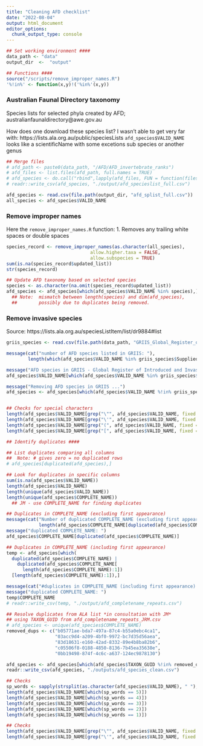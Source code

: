 ```yaml
---
title: "Cleaning AFD checklist"
date: "2022-08-04"
output: html_document
editor_options: 
  chunk_output_type: console
---
```


```r
## Set working environment ####
data_path <- "data"
output_dir  <-  "output"

## Functions ####
source("/scripts/remove_improper_names.R")
'%!in%' <- function(x,y)!('%in%'(x,y))
```

### Australian Faunal Directory taxonomy
Species lists for selected phyla created by AFD; australianfaunaldirectory@awe.gov.au

How does one download these species list? I wasn't able to get very far with: https://lists.ala.org.au/public/speciesLists
`afd_species$VALID_NAME` looks like a scientificName with some excetions sub species or another genus

```r
## Merge files
# afd_path <- paste0(data_path, "/AFD/AFD_invertebrate_ranks")
# afd_files <- list.files(afd_path, full.names = TRUE)
# afd_species <- do.call("rbind",lapply(afd_files, FUN = function(files){ read.csv(files)}))
# readr::write_csv(afd_species, "./output/afd_specieslist_full.csv")

afd_species <- read.csv(file.path(output_dir, "afd_splist_full.csv"))
all_species <- afd_species$VALID_NAME 
```

### Remove improper names 

Here the `remove_improper_names.R` function:
1. Removes any trailing white spaces or double spaces

```r
species_record <- remove_improper_names(as.character(all_species),
                               allow.higher.taxa = FALSE,
                               allow.subspecies = TRUE)
sum(is.na(species_record$updated_list))
str(species_record)

## Update AFD taxonomy based on selected species
species <- as.character(na.omit(species_record$updated_list))
afd_species <- afd_species[which(afd_species$VALID_NAME %in% species),]
  ## Note:  mismatch between length(species) and dim(afd_species), 
  ##        possibly due to duplicates being removed. 


```

### Remove invasive species 
Source: https://lists.ala.org.au/speciesListItem/list/dr9884#list



```r
griis_species <- read.csv(file.path(data_path, "GRIIS_Global_Register_of_Introduced_and_Invasive_Species_Australia.csv"))

message(cat("number of AFD species listed in GRIIS: "),
        length(which(afd_species$VALID_NAME %in% griis_species$Supplied.Name)))

message("AFD species in GRIIS - Global Register of Introduced and Invasive Species - Australia: ")
afd_species$VALID_NAME[which(afd_species$VALID_NAME %in% griis_species$Supplied.Name)]

message("Removing AFD species in GRIIS ...")
afd_species <- afd_species[which(afd_species$VALID_NAME %!in% griis_species$Supplied.Name),]


## Checks for special characters
length(afd_species$VALID_NAME[grep("\"", afd_species$VALID_NAME, fixed = TRUE)])
length(afd_species$VALID_NAME[grep("\'", afd_species$VALID_NAME, fixed = TRUE)])
length(afd_species$VALID_NAME[grep("(", afd_species$VALID_NAME, fixed = TRUE)])
length(afd_species$VALID_NAME[grep("[", afd_species$VALID_NAME, fixed = TRUE)])


```



```r
## Identify duplicates ####

## List duplicates comparing all columns
##  Note: # gives zero = no duplicated rows
# afd_species[duplicated(afd_species),] 

## Look for duplicates in specific columns
sum(is.na(afd_species$VALID_NAME))
length(afd_species$VALID_NAME)
length(unique(afd_species$VALID_NAME))
length(unique(afd_species$COMPLETE_NAME))
  ## JM - use COMPLETE_NAME for finding duplicates

## Duplicates in COMPLETE_NAME (excluding first appearance)
message(cat("Number of duplicated COMPLETE_NAME (excluding first appearance): "), 
            length(afd_species$COMPLETE_NAME[duplicated(afd_species$COMPLETE_NAME)]))
message("duplicated COMPLETE_NAME: ")
afd_species$COMPLETE_NAME[duplicated(afd_species$COMPLETE_NAME)]

## Duplicates in COMPLETE_NAME (including first appearance)
temp <- afd_species[which(
  duplicated(afd_species$COMPLETE_NAME) | 
    duplicated(afd_species$COMPLETE_NAME[
      length(afd_species$COMPLETE_NAME):1])
  [length(afd_species$COMPLETE_NAME):1]),]

message(cat("#duplicates in COMPLETE_NAME (including first appearance) : ", dim(temp)))
message("duplicated COMPLETE_NAME: ")
temp$COMPLETE_NAME
# readr::write_csv(temp, "./output/afd_completename_repeats.csv")

## Resolve duplicates from ALA list *in consultation with JM*
## using TAXON_GUID from afd_completename_repeats_JRM.csv
# afd_species <- unique(afd_species$COMPLETE_NAME)
removed_dups <- c("b05771ae-bda7-497a-87c4-b55a0ebc4ca1",
                  "03acc9d4-a209-4bf0-9972-bc7d35d56aea",
                  "83d18631-e160-42ad-8332-89e4b8ba82b6",
                  "c05506f8-0188-4850-8136-7b45ea35638e",
                  "0bb19498-874f-4c6c-a637-124ec9878130")

afd_species <- afd_species[which(afd_species$TAXON_GUID %!in% removed_dups),]
readr::write_csv(afd_species, "./outputs/afd_species_clean.csv")

## Checks
sp_words <- sapply(strsplit(as.character(afd_species$VALID_NAME), " "), length)
length(afd_species$VALID_NAME[which(sp_words == 5)])
length(afd_species$VALID_NAME[which(sp_words == 4)])
length(afd_species$VALID_NAME[which(sp_words == 3)])
length(afd_species$VALID_NAME[which(sp_words == 2)])
length(afd_species$VALID_NAME[which(sp_words == 1)])

## Checks
length(afd_species$VALID_NAME[grep("\"", afd_species$VALID_NAME, fixed = TRUE)])
length(afd_species$VALID_NAME[grep("\'", afd_species$VALID_NAME, fixed = TRUE)])
```

